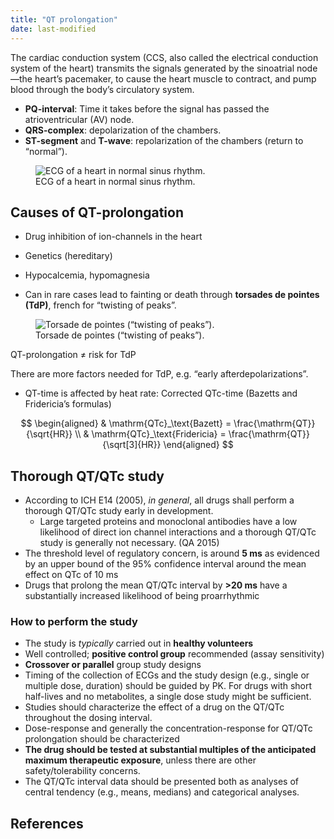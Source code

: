 ```yaml
---
title: "QT prolongation"
date: last-modified
---
```


The cardiac conduction system (CCS, also called the electrical conduction system of the heart) transmits the signals generated by the sinoatrial node---the heart's pacemaker, to cause the heart muscle to contract, and pump blood through the body's circulatory system.

* **PQ-interval**: Time it takes before the signal has passed the atrioventricular (AV) node.
* **QRS-complex**: depolarization of the chambers.
* **ST-segment** and **T-wave**: repolarization of the chambers (return to "normal").

![ECG of a heart in normal sinus rhythm.](images/SinusRhythmLabels.svg)

## Causes of QT-prolongation

* Drug inhibition of ion-channels in the heart
* Genetics (hereditary)
* Hypocalcemia, hypomagnesia

* Can in rare cases lead to fainting or death through **torsades de pointes (TdP)**, french for "twisting of peaks".

![Torsade de pointes ("twisting of peaks").](images/tdp.avif)

::: {.callout-note}
QT-prolongation ≠ risk for TdP

There are more factors needed for TdP, e.g. "early afterdepolarizations".
:::

* QT-time is affected by heat rate: Corrected QTc-time (Bazetts and Fridericia's formulas)

$$
\begin{aligned}
& \mathrm{QTc}_\text{Bazett} = \frac{\mathrm{QT}}{\sqrt{HR}} \\
& \mathrm{QTc}_\text{Fridericia} = \frac{\mathrm{QT}}{\sqrt[3]{HR}}
\end{aligned}
$$

## Thorough QT/QTc study

* According to ICH E14 (2005), *in general*, all drugs shall perform a thorough QT/QTc study early in development.
  * Large targeted proteins and monoclonal antibodies have a low likelihood of direct ion channel interactions and a thorough QT/QTc study is generally not necessary. (QA 2015)

* The threshold level of regulatory concern, is around **5 ms** as evidenced by an upper bound of the 95% confidence interval around the mean effect on QTc of 10 ms
* Drugs that prolong the mean QT/QTc interval by **>20 ms** have a substantially increased likelihood of being proarrhythmic

### How to perform the study

* The study is *typically* carried out in **healthy volunteers**
* Well controlled; **positive control group** recommended (assay sensitivity)
* **Crossover or parallel** group study designs
* Timing of the collection of ECGs and the study design (e.g., single or multiple dose, duration) should be guided by PK.
For drugs with short half-lives and no metabolites, a single dose study might be sufficient.
* Studies should characterize the effect of a drug on the QT/QTc throughout the dosing interval.
* Dose-response and generally the concentration-response for QT/QTc prolongation should be characterized
* **The drug should be tested at substantial multiples of the anticipated maximum therapeutic exposure**, unless there are other safety/tolerability concerns.
* The QT/QTc interval data should be presented both as analyses of central tendency (e.g., means, medians) and categorical analyses.

## References

::: {#refs}
:::
